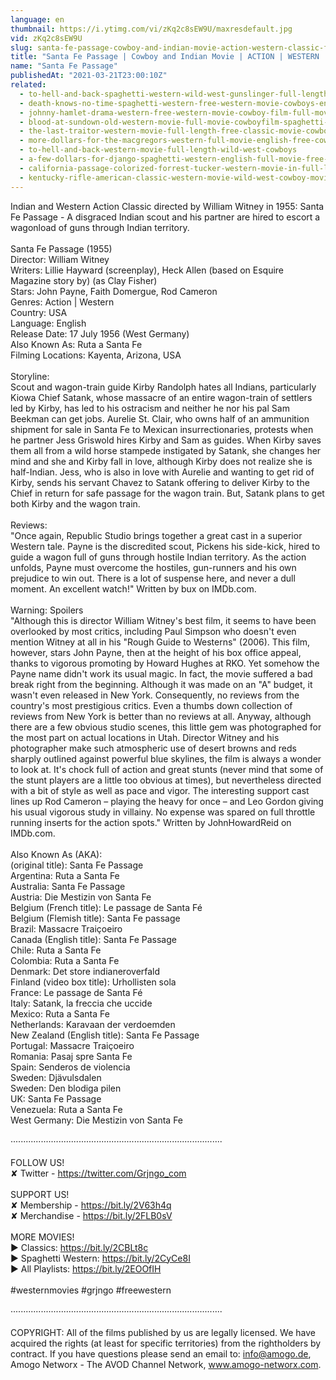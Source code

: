 ```yaml
---
language: en
thumbnail: https://i.ytimg.com/vi/zKq2c8sEW9U/maxresdefault.jpg
vid: zKq2c8sEW9U
slug: santa-fe-passage-cowboy-and-indian-movie-action-western-classic-feature-film-in-full-length
title: "Santa Fe Passage | Cowboy and Indian Movie | ACTION | WESTERN | Classic Feature Film In Full Length"
name: "Santa Fe Passage"
publishedAt: "2021-03-21T23:00:10Z"
related:
  - to-hell-and-back-spaghetti-western-wild-west-gunslinger-full-length-english
  - death-knows-no-time-spaghetti-western-free-western-movie-cowboys-english
  - johnny-hamlet-drama-western-free-western-movie-cowboy-film-full-movies
  - blood-at-sundown-old-western-movie-full-movie-cowboyfilm-spaghetti-western-english
  - the-last-traitor-western-movie-full-length-free-classic-movie-cowboys-wild-west-films
  - more-dollars-for-the-macgregors-western-full-movie-english-free-cowboy-film
  - to-hell-and-back-western-movie-full-length-wild-west-cowboys
  - a-few-dollars-for-django-spaghetti-western-english-full-movie-free-full-youtube-movies
  - california-passage-colorized-forrest-tucker-western-movie-in-full-length
  - kentucky-rifle-american-classic-western-movie-wild-west-cowboy-movies-full-length-english
---
```


Indian and Western Action Classic directed by William Witney in 1955: Santa Fe Passage - A disgraced Indian scout and his partner are hired to escort a wagonload of guns through Indian territory. <br />
<br />
Santa Fe Passage (1955)<br />
Director: William Witney<br />
Writers: Lillie Hayward (screenplay), Heck Allen (based on Esquire Magazine story by) (as Clay Fisher)<br />
Stars: John Payne, Faith Domergue, Rod Cameron<br />
Genres: Action | Western <br />
Country: USA<br />
Language: English<br />
Release Date: 17 July 1956 (West Germany) <br />
Also Known As: Ruta a Santa Fe <br />
Filming Locations: Kayenta, Arizona, USA <br />
<br />
Storyline:<br />
Scout and wagon-train guide Kirby Randolph hates all Indians, particularly Kiowa Chief Satank, whose massacre of an entire wagon-train of settlers led by Kirby, has led to his ostracism and neither he nor his pal Sam Beekman can get jobs. Aurelie St. Clair, who owns half of an ammunition shipment for sale in Santa Fe to Mexican insurrectionaries, protests when he partner Jess Griswold hires Kirby and Sam as guides. When Kirby saves them all from a wild horse stampede instigated by Satank, she changes her mind and she and Kirby fall in love, although Kirby does not realize she is half-Indian. Jess, who is also in love with Aurelie and wanting to get rid of Kirby, sends his servant Chavez to Satank offering to deliver Kirby to the Chief in return for safe passage for the wagon train. But, Satank plans to get both Kirby and the wagon train.<br />
<br />
Reviews:<br />
"Once again, Republic Studio brings together a great cast in a superior Western tale. Payne is the discredited scout, Pickens his side-kick, hired to guide a wagon full of guns through hostile Indian territory. As the action unfolds, Payne must overcome the hostiles, gun-runners and his own prejudice to win out. There is a lot of suspense here, and never a dull moment. An excellent watch!" Written by bux on IMDb.com.<br />
<br />
Warning: Spoilers<br />
"Although this is director William Witney's best film, it seems to have been overlooked by most critics, including Paul Simpson who doesn't even mention Witney at all in his "Rough Guide to Westerns" (2006). This film, however, stars John Payne, then at the height of his box office appeal, thanks to vigorous promoting by Howard Hughes at RKO. Yet somehow the Payne name didn't work its usual magic. In fact, the movie suffered a bad break right from the beginning. Although it was made on an "A" budget, it wasn't even released in New York. Consequently, no reviews from the country's most prestigious critics. Even a thumbs down collection of reviews from New York is better than no reviews at all. Anyway, although there are a few obvious studio scenes, this little gem was photographed for the most part on actual locations in Utah. Director Witney and his photographer make such atmospheric use of desert browns and reds sharply outlined against powerful blue skylines, the film is always a wonder to look at. It's chock full of action and great stunts (never mind that some of the stunt players are a little too obvious at times), but nevertheless directed with a bit of style as well as pace and vigor. The interesting support cast lines up Rod Cameron – playing the heavy for once – and Leo Gordon giving his usual vigorous study in villainy. No expense was spared on full throttle running inserts for the action spots." Written by JohnHowardReid on IMDb.com. <br />
<br />
Also Known As (AKA):<br />
(original title): Santa Fe Passage<br />
Argentina: Ruta a Santa Fe<br />
Australia: Santa Fe Passage<br />
Austria: Die Mestizin von Santa Fe<br />
Belgium (French title): Le passage de Santa Fé<br />
Belgium (Flemish title): Santa Fe passage<br />
Brazil: Massacre Traiçoeiro<br />
Canada (English title): Santa Fe Passage<br />
Chile: Ruta a Santa Fe<br />
Colombia: Ruta a Santa Fe<br />
Denmark: Det store indianeroverfald<br />
Finland (video box title): Urhollisten sola<br />
France: Le passage de Santa Fé<br />
Italy: Satank, la freccia che uccide<br />
Mexico: Ruta a Santa Fe<br />
Netherlands: Karavaan der verdoemden<br />
New Zealand (English title): Santa Fe Passage<br />
Portugal: Massacre Traiçoeiro<br />
Romania: Pasaj spre Santa Fe<br />
Spain: Senderos de violencia<br />
Sweden: Djävulsdalen<br />
Sweden: Den blodiga pilen<br />
UK: Santa Fe Passage<br />
Venezuela: Ruta a Santa Fe<br />
West Germany: Die Mestizin von Santa Fe<br />
<br />
····················································································<br />
<br />
FOLLOW US!<br />
✘ Twitter - https://twitter.com/Grjngo_com<br />
<br />
SUPPORT US!<br />
✘ Membership - https://bit.ly/2V63h4q<br />
✘ Merchandise - https://bit.ly/2FLB0sV<br />
<br />
MORE MOVIES! <br />
► Classics: https://bit.ly/2CBLt8c <br />
► Spaghetti Western: https://bit.ly/2CyCe8I <br />
► All Playlists: https://bit.ly/2EOOfIH <br />
<br />
#westernmovies #grjngo #freewestern<br />
<br />
····················································································<br />
<br />
COPYRIGHT: All of the films published by us are legally licensed. We have acquired the rights (at least for specific territories) from the rightholders by contract. If you have questions please send an email to: info@amogo.de, Amogo Networx - The AVOD Channel Network, www.amogo-networx.com.
